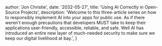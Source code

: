 
  author: 'Jon Christie',
  date: '2032-05-27',
  title: 'Using AI Correctly in Open-Source Projects',
  description:
    'Welcome to this three-article series on how to responsibly implement AI into your apps for public use. As if there weren\'t enough precautions that developers MUST take to keep their applications user-friendly, accessible, reliable, and safe. Well AI has introduced an entire new layer of much-needed security to make sure we keep our digital livelihood at bay.',
}

